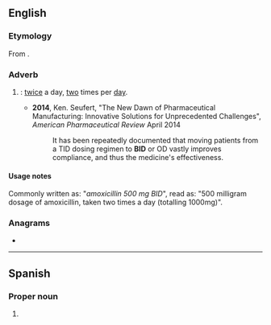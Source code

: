 {{also|bid|bíd|bîd|bið|-bid}}
==English==
{{wikipedia|dab=bid}}

===Etymology===
From {{bor|en|la|[[bis]] [[in]] [[diē]]}}.

===Adverb===
{{en-adv|-}}

# {{lb|en|medicine}} {{initialism of|en|{{m|la|bis}} {{m|la|in}} {{m|la|diē}}.}}: [[twice]] a day, [[two]] times per [[day]].
#* '''2014''', Ken. Seufert, "The New Dawn of Pharmaceutical Manufacturing: Innovative Solutions for Unprecedented Challenges", ''American Pharmaceutical Review'' April 2014
#*: It has been repeatedly documented that moving patients from a TID dosing regimen to '''BID''' or OD vastly improves compliance, and thus the medicine's effectiveness.

==== Usage notes ====
Commonly written as: "''amoxicillin 500 mg BID''", read as: "500 milligram dosage of amoxicillin, taken two times a day (totalling 1000mg)".

===Anagrams===
* {{anagrams|en|a=bdi|DBI|DIB|Dib|IBD|IDB|dib}}

----

==Spanish==

===Proper noun===
{{head|es|proper noun}}

# {{initialism of|es|[[w:es:Banco Interamericano de Desarrollo|Banco Interamericano de Desarrollo]]||[[w:Inter-American Development Bank|Inter-American Development Bank]]}}
